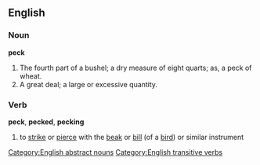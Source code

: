==English==

===Noun===

'''peck'''

#The fourth part of a bushel; a dry measure of eight quarts; as, a peck of wheat.
#A great deal; a large or excessive quantity.

===Verb===
'''peck''', '''pecked''', '''pecking'''
#to [[strike]] or [[pierce]] with the [[beak]] or [[bill]] (of a [[bird]]) or similar instrument

[[Category:English abstract nouns]]
[[Category:English transitive verbs]]